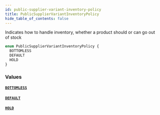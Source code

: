 ```yaml
---
id: public-supplier-variant-inventory-policy
title: PublicSupplierVariantInventoryPolicy
hide_table_of_contents: false
---
```



Indicates how to handle inventory, whether a product should or can go out of stock

```graphql
enum PublicSupplierVariantInventoryPolicy {
  BOTTOMLESS
  DEFAULT
  HOLD
}
```


### Values

#### [`BOTTOMLESS`](#)




#### [`DEFAULT`](#)




#### [`HOLD`](#)






